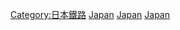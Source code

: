 [[Category:日本鐵路|Category:日本鐵路]]
[[Category:亞洲城市軌道交通|Japan]]
[[Category:東亞城市軌道交通|Japan]]
[[Category:各國城市軌道交通|Japan]]